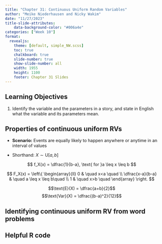 ```yaml
---
title: "Chapter 31: Continuous Uniform Random Variables"
author: "Meike Niederhausen and Nicky Wakim"
date: "11/27/2023"
title-slide-attributes:
    data-background-color: "#006a4e"
categories: ["Week 10"]
format: 
  revealjs:
    theme: [default, simple_NW.scss]
    toc: true
    chalkboard: true
    slide-number: true
    show-slide-number: all
    width: 1955
    height: 1100
    footer: Chapter 31 Slides
---
```


## Learning Objectives

1. Identify the variable and the parameters in a story, and state in English
what the variable and its parameters mean.

## Properties of continuous uniform RVs

-   **Scenario:** Events are equally likely to happen anywhere or anytime in
an interval of values

-   Shorthand: $X \sim \text{U}[a,b]$

$$
f_X(x) = \dfrac{1}{b-a}, \text{ for }a \leq x \leq b
$$

$$
F_X(x) = \left\{
        \begin{array}{ll}
            0 & \quad x<a \quad \\
            \dfrac{x-a}{b-a} & \quad a \leq x \leq b\quad \\
            1 & \quad x>b \quad
        \end{array}
    \right.
$$

$$\text{E}(X) = \dfrac{a+b}{2}$$ $$\text{Var}(X) = \dfrac{(b-a)^2}{12}$$

## Identifying continuous uniform RV from word problems

## Helpful R code

